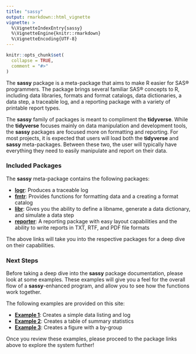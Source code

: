 ```yaml
---
title: "sassy"
output: rmarkdown::html_vignette
vignette: >
  %\VignetteIndexEntry{sassy}
  %\VignetteEngine{knitr::rmarkdown}
  %\VignetteEncoding{UTF-8}
---
```


```r
knitr::opts_chunk$set(
  collapse = TRUE,
  comment = "#>"
)
```

The **sassy** package is a meta-package that aims to make R easier for SAS®
programmers.  The package brings several familiar SAS® concepts to R, including
data libraries, formats and format catalogs, data dictionaries, a data step,
a traceable log, and a reporting package with a variety of printable report types.

The **sassy** family of packages is meant to compliment the 
**tidyverse**.  While the **tidyverse** focuses mainly on data manipulation
and development tools, the **sassy** packages are focused more on 
formatting and reporting. For most projects, it is expected that users will 
load both the **tidyverse** and **sassy** meta-packages.  Between these two, 
the user will typically have everything they need to easily manipulate and 
report on their data.  

### Included Packages
The **sassy** meta-package contains the following packages:

* **[logr](http://logr.r-sassy.org)**: Produces a traceable log
* **[fmtr](http://fmtr.r-sassy.org)**: Provides functions for formatting 
data and a creating a format catalog
* **[libr](http://libr.r-sassy.org)**: Gives you the ability to define a 
libname, generate a data dictionary, and simulate a data step
* **[reporter](http://reporter.r-sassy.org)**: A reporting package with easy 
layout capabilities and the 
ability to write reports in TXT, RTF, and PDF file formats

The above links will take you into the respective packages for a deep
dive on their capabilities.  

### Next Steps
Before taking a deep dive into the **sassy** package documentation, please
look at some examples. These examples will give you a feel for the overall
flow of a **sassy**-enhanced program, and allow you to see how the functions 
work together.

The following examples are provided on this site:

* **[Example 1](sassy-listing.html)**: 
Creates a simple data listing and log
* **[Example 2](sassy-table.html)**: 
Creates a table of summary statistics
* **[Example 3](sassy-figure.html)**: 
Creates a figure with a by-group

Once you review these examples, please proceed to the package links above to
explore the system further!


